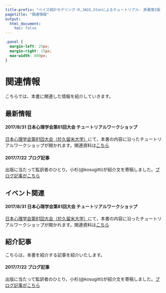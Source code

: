 ```yaml
---
title-prefix: "ベイズ統計モデリング-R,JAGS,Stanによるチュートリアル- 原著第2版 サポートサイト"
pagetitle: "関連情報"
output:
  html_document:
    toc: false
---
```


```css
.panel {
  margin-left: 25px;
  margin-right: 15px;
  max-width: 800px;
}
```


# 関連情報 {.tabset}

こちらでは、本書に関連した情報を紹介していきます。

## 最新情報

<!-- パネルひとつ分 ここから -->
#### 2017/8/31 日本心理学会第81回大会 チュートリアルワークショップ {.panel .panel-primary}

[日本心理学会第81回大会（於久留米大学）](http://jpa2017.com)にて，本書の内容に沿ったチュートリアルワークショップが開かれます。関連資料は[こちら](JPA2017/index.html)

#### {.panel-end}
<!-- パネルひとつ分 ここまで -->

<!-- パネルひとつ分 ここから -->
#### 2017/7/22 ブログ記事 {.panel .panel-info}

出版に当たって監訳者のひとり，小杉(@kosugitti)が紹介文を寄稿しました。[ブログ記事がこちら](http://kosugitti.net/archives/5958)

#### {.panel-end}
<!-- パネルひとつ分 ここまで -->


## イベント関連

<!-- パネルひとつ分 ここから -->
#### 2017/8/31 日本心理学会第81回大会 チュートリアルワークショップ {.panel .panel-primary}

[日本心理学会第81回大会（於久留米大学）](http://jpa2017.com)にて，本書の内容に沿ったチュートリアルワークショップが開かれます。関連資料は[こちら](JPA2017/index.html)

#### {.panel-end}
<!-- パネルひとつ分 ここまで -->


## 紹介記事

こちらは，本書を紹介する記事を紹介いたします。

<!-- パネルひとつ分 ここから -->
#### 2017/7/22 ブログ記事 {.panel .panel-info}

出版に当たって監訳者のひとり，小杉(@kosugitti)が紹介文を寄稿しました。[ブログ記事がこちら](http://kosugitti.net/archives/5958)

#### {.panel-end}
<!-- パネルひとつ分 ここまで -->


